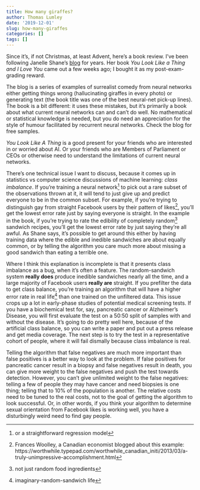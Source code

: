 ```yaml
---
title: How many giraffes?
author: Thomas Lumley
date: '2019-12-01'
slug: how-many-giraffes
categories: []
tags: []
---
```


Since it's, if not Christmas, at least Advent, here's a book review.  I've been following Janelle Shane's [blog](https://aiweirdness.com/) for years. Her book *You Look Like a Thing and I Love You* came out a few weeks ago; I bought it as my post-exam-grading reward. 

The blog is a series of examples of surrealist comedy from neural networks either getting things wrong (hallucinating giraffes in every photo) or generating text (the book title was one of the best neural-net pick-up lines).  The book is a bit different: it uses these mistakes, but it's primarily a book about what current neural networks can and can't do well. No mathematical or statistical knowledge is needed, but you do need an appreciation for the style of humour facilitated by recurrent neural networks. Check the blog for free samples.

*You Look Like A Thing* is a good present for your friends who are interested in or worried about AI. Or your friends who are Members of Parliament or CEOs or otherwise need to understand the limitations of current neural networks. 

There's one technical issue I want to discuss, because it comes up in statistics vs computer science discussions of machine learning: *class imbalance*.  If you're training a neural network^[or a straightforward regression model] to pick out a rare subset of the observations thrown at it, it will tend to just give up and predict everyone to be in the common subset. For example, if you're trying to distinguish gay from straight Facebook users by their pattern of likes^[Frances Woolley, a Canadian economist blogged about this example: https://worthwhile.typepad.com/worthwhile_canadian_initi/2013/03/a-truly-unimpressive-accomplishment.html], you'll get the lowest error rate just by saying everyone is straight.  In the example in the book, if you're trying to rate the edibility of completely random^[not just random food ingredients] sandwich recipes, you'll get the lowest error rate by just saying they're all awful.  As Shane says, it's possible to get around this either by having training data where the edible and inedible sandwiches are about equally common, or by telling the algorithm you care much more about missing a good sandwich than eating a terrible one. 

Where I think this explanation is incomplete is that it presents class imbalance as a bug, when it's often a feature.  The random-sandwich system **really does** produce inedible sandwiches nearly all the time, and a large majority of Facebook users **really are** straight. If you prefilter the data to get class balance, you're training an algorithm that will have a higher error rate in real life^[ imaginary-random-sandwich life] than one trained on the unfiltered data. This issue crops up a lot in early-phase studies of potential medical screening tests. If you have a biochemical test for, say, pancreatic cancer or Alzheimer's Disease, you will first evaluate the test on a 50:50 split of samples with and without the disease.  It's going to do pretty well here, because of the artificial class balance, so you can write a paper and put out a press release and get media coverage.  The next step is to try the test in a representative cohort of people, where it will fail dismally because class imbalance is real.

Telling the algorithm that false negatives are much more important than false positives is a better way to look at the problem.  If false positives for pancreatic cancer result in a biopsy and false negatives result in death, you can give more weight to the false negatives and push the test towards detection. However, you can't give unlimited weight to the false negatives: telling a few of people they may have cancer and need biopsies is one thing; telling that to 10% of the population is another.  The relative costs need to be tuned to the real costs, not to the goal of getting the algorithm to look successful.  Or, in other words, if you think your algorithm to determine sexual orientation from Facebook likes is working well, you have a disturbingly weird need to find gay people. 


